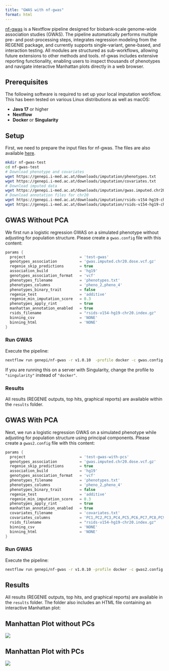 ```yaml
---
title: "GWAS with nf-gwas"
format: html
---
```


[nf-gwas](https://github.com/genepi/nf-gwas) is a Nextflow pipeline designed for biobank-scale genome-wide association studies (GWAS). The pipeline automatically performs multiple pre- and post-processing steps, integrates regression modeling from the REGENIE package, and currently supports single-variant, gene-based, and interaction testing. All modules are structured as sub-workflows, allowing future extensions to other methods and tools. nf-gwas includes extensive reporting functionality, enabling users to inspect thousands of phenotypes and navigate interactive Manhattan plots directly in a web browser.

## Prerequisites
The following software is required to set up your local imputation workflow. This has been tested on various Linux distributions as well as macOS:

* **Java 17** or higher  
* **Nextflow**  
* **Docker** or **Singularity**

## Setup

First, we need to prepare the input files for nf-gwas. The files are also available [here](/data.html).

```bash
mkdir nf-gwas-test
cd nf-gwas-test
# Download phenotype and covariates
wget https://genepi.i-med.ac.at/downloads/imputation/phenotypes.txt
wget https://genepi.i-med.ac.at/downloads/imputation/covariates.txt
# Download imputed data
wget https://genepi.i-med.ac.at/downloads/imputation/gwas.imputed.chr20.dose.vcf.gz
# Download annotation files for chr20
wget https://genepi.i-med.ac.at/downloads/imputation/rsids-v154-hg19-chr20.index.gz .
wget https://genepi.i-med.ac.at/downloads/imputation/rsids-v154-hg19-chr20.index.gz.tbi .
```

## GWAS Without PCA

We first run a logistic regression GWAS on a simulated phenotype without adjusting for population structure. Please create a `gwas.config` file with this content:

```groovy
params {
  project                        = 'test-gwas'
  genotypes_association          = 'gwas.imputed.chr20.dose.vcf.gz'
  regenie_skip_predictions       = true
  association_build              = 'hg19'
  genotypes_association_format   = 'vcf'
  phenotypes_filename            = 'phenotypes.txt'
  phenotypes_columns             = 'pheno_2,pheno_4'
  phenotypes_binary_trait        = false
  regenie_test                   = 'additive'
  regenie_min_imputation_score   = 0.3
  phenotypes_apply_rint          = true
  manhattan_annotation_enabled   = true
  rsids_filename                 = "rsids-v154-hg19-chr20.index.gz"
  binning_csv                    = 'NONE'
  binning_html                   = 'NONE'  
}
```

### Run GWAS

Execute the pipeline:

```bash
nextflow run genepi/nf-gwas -r v1.0.10  -profile docker -c gwas.config
```

::: {.callout-note}
If you are running this on a server with Singularity, change the profile to `"singularity"` instead of `"docker"`.
:::

### Results

All results (REGENIE outputs, top hits, graphical reports) are available within the `results` folder.

## GWAS With PCA

Next, we run a logistic regression GWAS on a simulated phenotype while adjusting for population structure using principal components. Please create a `gwas2.config` file with this content:

```groovy
params {
  project                        = 'test-gwas-with-pcs'
  genotypes_association          = 'gwas.imputed.chr20.dose.vcf.gz'
  regenie_skip_predictions       = true
  association_build              = 'hg19'
  genotypes_association_format   = 'vcf'
  phenotypes_filename            = 'phenotypes.txt'
  phenotypes_columns             = 'pheno_2,pheno_4'
  phenotypes_binary_trait        = false
  regenie_test                   = 'additive'
  regenie_min_imputation_score   = 0.3
  phenotypes_apply_rint          = true
  manhattan_annotation_enabled   = true
  covariates_filename            = 'covariates.txt'
  covariates_columns             = 'PC1,PC2,PC3,PC4,PC5,PC6,PC7,PC8,PC9,PC10'
  rsids_filename                 = "rsids-v154-hg19-chr20.index.gz"
  binning_csv                    = 'NONE'
  binning_html                   = 'NONE'
}
```

### Run GWAS

Execute the pipeline:

```bash
nextflow run genepi/nf-gwas -r v1.0.10 -profile docker -c gwas2.config
```

## Results

All results (REGENIE outputs, top hits, and graphical reports) are available in the `results` folder. The folder also includes an HTML file containing an interactive Manhattan plot:

## Manhattan Plot without PCs
![](images/gwas/nf-gwas-without-pcs.png)  

## Manhattan Plot with PCs
![](images/gwas/nf-gwas-with-pcs.png)  